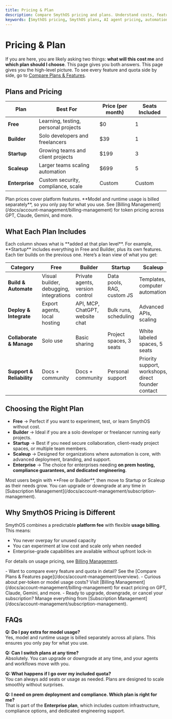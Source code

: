 ```yaml
---
title: Pricing & Plan
description: Compare SmythOS pricing and plans. Understand costs, features, and support so you can choose the plan that fits your workflow and growth.
keywords: [SmythOS pricing, SmythOS plans, AI agent pricing, automation platform plans, SmythOS free vs builder, SmythOS startup, scaleup, enterprise, AI workflow cost, compare SmythOS pricing]
---
```


# Pricing & Plan

If you are here, you are likely asking two things: **what will this cost me** and **which plan should I choose**. This page gives you both answers.
<TipCallout title="Compare Plans in Depth"> This page gives you the high-level picture. To see every feature and quota side by side, go to [Compare Plans & Features](/docs/account-management/overview). </TipCallout>
<Spacer size="lg" />

## Plans and Pricing

| Plan | Best For | Price (per month) | Seats Included |
|------|----------|-------------------|----------------|
| **Free** | Learning, testing, personal projects | $0 | 1 |
| **Builder** | Solo developers and freelancers | $39 | 1 |
| **Startup** | Growing teams and client projects | $199 | 3 |
| **Scaleup** | Larger teams scaling automation | $699 | 5 |
| **Enterprise** | Custom security, compliance, scale | Custom | Custom |

<InfoCallout title="Usage Costs Explained"> 
Plan prices cover platform features. **Model and runtime usage is billed separately**, so you only pay for what you use. See [Billing Management](/docs/account-management/billing-management) for token pricing across GPT, Claude, Gemini, and more. 
</InfoCallout>

<Spacer size="lg" />

## What Each Plan Includes
<TipCallout title="How to Read This Table">
Each column shows what is **added at that plan level**. For example, **Startup** includes everything in Free and Builder, plus its own features.
</TipCallout>
Each tier builds on the previous one. Here’s a lean view of what you get:

| Category | Free | Builder | Startup | Scaleup | Enterprise |
|----------|------|---------|---------|---------|------------|
| **Build & Automate** | Visual builder, debugging, integrations | Private agents, version control | Data pools, RAG, custom JS | Templates, computer automation | All features plus custom options |
| **Deploy & Integrate** | Export agents, local hosting | API, MCP, ChatGPT, website chat | Bulk runs, scheduling | Advanced APIs, scaling | On prem or enterprise cloud |
| **Collaborate & Manage** | Solo use | Basic sharing | Project spaces, 3 seats | White labeled spaces, 5 seats | Unlimited seats, advanced roles |
| **Support & Reliability** | Docs + community | Docs + community | Personal support | Priority support, workshops, direct founder contact | Dedicated engineers, SLAs, compliance |

<Spacer size="lg" />

## Choosing the Right Plan

- **Free** → Perfect if you want to experiment, test, or learn SmythOS without cost.  
- **Builder** → Ideal if you are a solo developer or freelancer running early projects.  
- **Startup** → Best if you need secure collaboration, client-ready project spaces, or multiple team members.  
- **Scaleup** → Designed for organizations where automation is core, with advanced deployment, branding, and support.  
- **Enterprise** → The choice for enterprises needing **on prem hosting, compliance guarantees, and dedicated engineering**.  

<TipCallout title="Expert Tip: Start Small and Upgrade Smoothly"> 
Most users begin with **Free or Builder**, then move to Startup or Scaleup as their needs grow. You can upgrade or downgrade at any time in [Subscription Management](/docs/account-management/subscription-management). 
</TipCallout>

<Spacer size="lg" />

## Why SmythOS Pricing is Different

SmythOS combines a predictable **platform fee** with flexible **usage billing**. This means:  
- You never overpay for unused capacity  
- You can experiment at low cost and scale only when needed  
- Enterprise-grade capabilities are available without upfront lock-in  

For details on usage pricing, see [Billing Management](/docs/account-management/billing-management).  

<TipCallout title="Related Resources for Costs and Plans">
- Want to compare every feature and quota in detail? See the [Compare Plans & Features page](/docs/account-management/overview).  
- Curious about per-token or model usage costs? Visit [Billing Management](/docs/account-management/billing-management) for exact pricing on GPT, Claude, Gemini, and more.  
- Ready to upgrade, downgrade, or cancel your subscription? Manage everything from [Subscription Management](/docs/account-management/subscription-management).  
</TipCallout>

## FAQs

<InfoCallout title="Frequently Asked Questions" collapsible defaultCollapsed>

**Q: Do I pay extra for model usage?**  
Yes, model and runtime usage is billed separately across all plans. This ensures you only pay for what you use.  

**Q: Can I switch plans at any time?**  
Absolutely. You can upgrade or downgrade at any time, and your agents and workflows move with you.  

**Q: What happens if I go over my included quota?**  
You can always add seats or usage as needed. Plans are designed to scale smoothly without surprises.  

**Q: I need on prem deployment and compliance. Which plan is right for me?**  
That is part of the **Enterprise plan**, which includes custom infrastructure, compliance options, and dedicated engineering support. 
</InfoCallout>